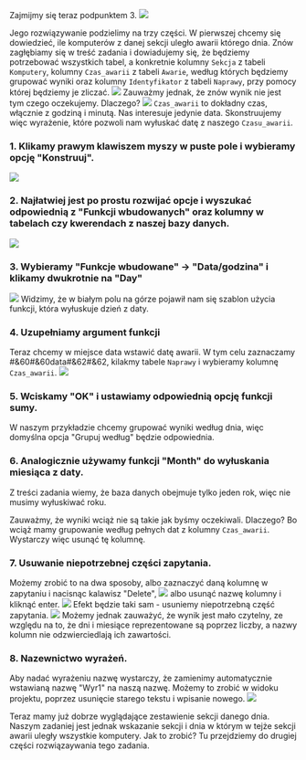 Zajmijmy się teraz podpunktem 3.
![](https://i.imgur.com/C8p3UYH.png)

Jego rozwiązywanie podzielimy na trzy części. W pierwszej chcemy się dowiedzieć, ile komputerów z danej sekcji uległo awarii którego dnia.
Znów zagłębiamy się w treść zadania i dowiadujemy się, że będziemy potrzebować wszystkich tabel, a konkretnie kolumny `Sekcja` z tabeli `Komputery`, kolumny `Czas_awarii` z tabeli `Awarie`, według których będziemy grupować wyniki oraz kolumny `Identyfikator` z tabeli `Naprawy`, przy pomocy której będziemy je zliczać.
![](https://i.imgur.com/UKzsny1.png)
Zauważmy jednak, że znów wynik nie jest tym czego oczekujemy. Dlaczego?
![](https://i.imgur.com/eZIDhTV.png)
`Czas_awarii` to dokładny czas, włącznie z godziną i minutą. Nas interesuje jedynie data. 
Skonstruujemy więc wyrażenie, które pozwoli nam wyłuskać datę z naszego `Czasu_awarii`.

### 1. Klikamy prawym klawiszem myszy w puste pole i wybieramy opcję "Konstruuj".
![](https://i.imgur.com/RQ1mE9I.png)

### 2. Najłatwiej jest po prostu rozwijać opcje i wyszukać  odpowiednią z "Funkcji wbudowanych" oraz kolumny w tabelach czy kwerendach z naszej bazy danych.
![](https://i.imgur.com/jyUQodq.png)

### 3. Wybieramy "Funkcje wbudowane" -> "Data/godzina" i klikamy dwukrotnie na "Day"
![](https://i.imgur.com/RGmeeb1.png)
Widzimy, że w białym polu na górze pojawił nam się szablon użycia funkcji, która wyłuskuje dzień z daty. 

### 4. Uzupełniamy argument funkcji
Teraz chcemy w  miejsce data wstawić datę awarii. W tym celu zaznaczamy #&60#&60data#&62#&62, kilakmy tabele `Naprawy` i wybieramy kolumnę `Czas_awarii`.
![](https://i.imgur.com/75qMXAv.png)
    
### 5. Wciskamy "OK" i ustawiamy odpowiednią opcję funkcji sumy. 
W naszym przykładzie chcemy grupować wyniki według dnia, więc domyślna opcja "Grupuj według" będzie odpowiednia.

### 6. Analogicznie używamy funkcji "Month" do wyłuskania miesiąca z daty.
    
Z treści zadania wiemy, że baza danych obejmuje tylko jeden rok, więc nie musimy wyłuskiwać roku.
    
Zauważmy, że wyniki wciąż nie są takie jak byśmy oczekiwali. Dlaczego? Bo wciąż mamy grupowanie według pełnych dat z kolumny `Czas_awarii`. Wystarczy więc usunąć tę kolumnę. 
    
### 7. Usuwanie niepotrzebnej części zapytania.
Możemy zrobić to na dwa sposoby, albo zaznaczyć daną kolumnę w zapytaniu i nacisnąc kalawisz "Delete",
![](https://i.imgur.com/J8kiDHs.png)
albo usunąć nazwę kolumny i kliknąć enter.
![](https://i.imgur.com/qUacLpj.png)
Efekt będzie taki sam - usuniemy niepotrzebną część zapytania.
![](https://i.imgur.com/PAyKaoL.png)
Możemy jednak zauważyć, że wynik jest mało czytelny, ze względu na to, że dni i miesiące reprezentowane są poprzez liczby, a nazwy kolumn nie odzwierciedlają ich zawartości.
    
### 8. Nazewnictwo wyrażeń.
Aby nadać wyrażeniu nazwę wystarczy, że zamienimy automatycznie wstawianą nazwę "Wyr1" na naszą nazwę. Możemy to zrobić w widoku projektu, poprzez usunięcie starego tekstu i wpisanie nowego.
![](https://i.imgur.com/pN81glB.png)

Teraz mamy już dobrze wyglądające zestawienie sekcji danego dnia. Naszym zadaniej jest jednak wskazanie sekcji i dnia w którym w tejże sekcji awarii uległy wszystkie komputery. Jak to zrobić? Tu przejdziemy do drugiej części rozwiązaywania tego zadania.